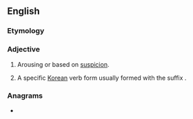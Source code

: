 ==English==

===Etymology===
{{suffix|en|suspect|ive}}

===Adjective===
{{en-adj|-}}

# Arousing or based on [[suspicion]].
# {{lb|en|linguistics|Korean language}} A specific [[Korean]] verb form usually formed with the suffix {{ko-inline|-지|-ji}}.

===Anagrams===
* {{anagrams|en|susceptive}}